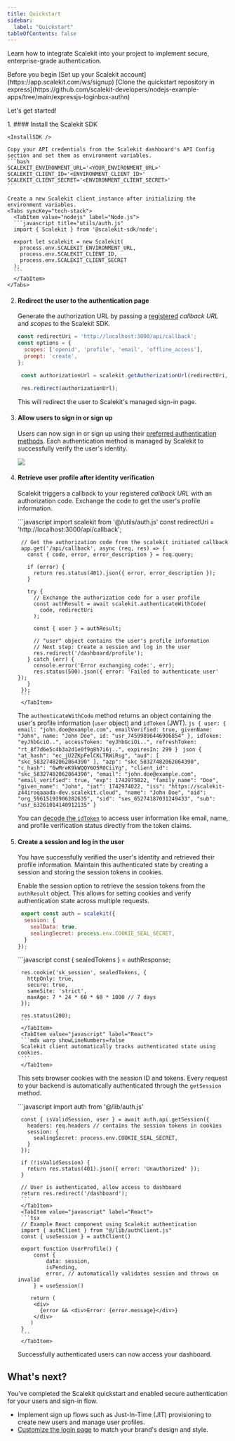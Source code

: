 ```yaml
---
title: Quickstart
sidebar:
  label: "Quickstart"
tableOfContents: false
---
```



Learn how to integrate Scalekit into your project to implement secure, enterprise-grade authentication.

<div>
   Before you begin
  <CheckItem iconName="forward-slash">
     [Set up your Scalekit account](https://app.scalekit.com/ws/signup)
  </CheckItem>
  <CheckItem iconName="github">
     [Clone the quickstart repository in express](https://github.com/scalekit-developers/nodejs-example-apps/tree/main/expressjs-loginbox-authn)
  </CheckItem>
</div>

Let's get started!

<Steps>
 1. #### Install the Scalekit SDK

    <InstallSDK />

    Copy your API credentials from the Scalekit dashboard's API Config section and set them as environment variables.
    ```bash
    SCALEKIT_ENVIRONMENT_URL='<YOUR_ENVIRONMENT_URL>'
    SCALEKIT_CLIENT_ID='<ENVIRONMENT_CLIENT_ID>'
    SCALEKIT_CLIENT_SECRET='<ENVIRONMENT_CLIENT_SECRET>'
    ```

    Create a new Scalekit client instance after initializing the environment variables.
    <Tabs syncKey="tech-stack">
      <TabItem value="nodejs" label="Node.js">
      ```javascript title="utils/auth.js"
      import { Scalekit } from '@scalekit-sdk/node';

      export let scalekit = new Scalekit(
        process.env.SCALEKIT_ENVIRONMENT_URL,
        process.env.SCALEKIT_CLIENT_ID,
        process.env.SCALEKIT_CLIENT_SECRET
      );
      ```
      </TabItem>
    </Tabs>
  2. #### Redirect the user to the authentication page
       Generate the authorization URL by passing a [registered](/reference/fsa/redirects) _callback URL_ and _scopes_ to the Scalekit SDK.
        <Tabs>
        <TabItem value="node" label="Node.js">
        ```javascript title="Express.js" wrap "authorizationUrl" ins={3,4} {"Redirect user to Scalekit's authentication page":8}
        const redirectUri = 'http://localhost:3000/api/callback';
        const options = {
          scopes: ['openid', 'profile', 'email', 'offline_access'],
          prompt: 'create',
        };

         const authorizationUrl = scalekit.getAuthorizationUrl(redirectUri, options);

         res.redirect(authorizationUrl);
        ```
        </TabItem>
      </Tabs>

     This will redirect the user to Scalekit's managed sign-in page.

3. #### Allow users to sign in or sign up
      Users can now sign in or sign up using their [preferred authentication methods](/guides/fsa/auth-methods). Each authentication method is managed by Scalekit to successfully verify the user's identity.

      ![](@/assets/docs/fsa/quickstart/1.png)

4. #### Retrieve user profile after identity verification
      Scalekit triggers a callback to your registered _callback URL_ with an authorization code. Exchange the code to get the user's profile information.

      <Tabs syncKey="tech-stack">
        <TabItem value="node" label="Node.js">
        ```javascript
        import scalekit from '@/utils/auth.js'
        const redirectUri = 'http://localhost:3000/api/callback';

        // Get the authorization code from the scalekit initiated callback
        app.get('/api/callback', async (req, res) => {
          const { code, error, error_description } = req.query;

          if (error) {
            return res.status(401).json({ error, error_description });
          }

          try {
            // Exchange the authorization code for a user profile
            const authResult = await scalekit.authenticateWithCode(
              code, redirectUri
            );

            const { user } = authResult;

            // "user" object contains the user's profile information
            // Next step: Create a session and log in the user
            res.redirect('/dashboard/profile');
          } catch (err) {
            console.error('Error exchanging code:', err);
            res.status(500).json({ error: 'Failed to authenticate user' });
          }
        });
        ```
        </TabItem>
      </Tabs>

      The `authenticateWithCode` method returns an object containing the user's profile information (`user` object) and `idToken` (JWT).
      <Tabs>
        <TabItem value="authResult" label="authResult">
        ```js
        {
          user: {
            email: "john.doe@example.com",
            emailVerified: true,
            givenName: "John",
            name: "John Doe",
            id: "usr_74599896446906854"
          },
          idToken: "eyJhbGciO..",
          accessToken: "eyJhbGciOi..",
          refreshToken: "rt_8f7d6e5c4b3a2d1e0f9g8h7i6j..",
          expiresIn: 299
        }
        ```
        </TabItem>
        <TabItem value="idToken" label="ID token (decoded)">
        ```json
        {
          "at_hash": "ec_jU2ZKpFelCKLTRWiRsg",
          "aud": [
            "skc_58327482062864390"
          ],
          "azp": "skc_58327482062864390",
          "c_hash": "6wMreK9kWQQY6O5R0CiiYg",
          "client_id": "skc_58327482062864390",
          "email": "john.doe@example.com",
          "email_verified": true,
          "exp": 1742975822,
          "family_name": "Doe",
          "given_name": "John",
          "iat": 1742974022,
          "iss": "https://scalekit-z44iroqaaada-dev.scalekit.cloud",
          "name": "John Doe",
          "oid": "org_59615193906282635",
          "sid": "ses_65274187031249433",
          "sub": "usr_63261014140912135"
        }
        ```
        </TabItem>
      </Tabs>

      You can [decode the `idToken`](https://authplay.io/pg/token-explorer) to access user information like email, name, and profile verification status directly from the token claims.

4. #### Create a session and log in the user
      You have successfully verified the user's identity and retrieved their profile information. Maintain this authenticated state by creating a session and storing the session tokens in cookies.

      Enable the session option to retrieve the session tokens from the `authResult` object. This allows for setting cookies and verify authentication state across multiple requests.

      ```javascript title="lib/auth.js" {3-4}
       export const auth = scalekit({
        session: {
          sealData: true,
          sealingSecret: process.env.COOKIE_SEAL_SECRET,
        }
      });
      ```

      <Tabs syncKey="tech-stack">
        <TabItem value="node" label="Node.js">
        ```javascript
        const { sealedTokens } = authResponse;

        res.cookie('sk_session', sealedTokens, {
          httpOnly: true,
          secure: true,
          sameSite: 'strict',
          maxAge: 7 * 24 * 60 * 60 * 1000 // 7 days
        });

        res.status(200);
        ```
        </TabItem>
        <TabItem value="javascript" label="React">
        ```mdx warp showLineNumbers=false
        Scalekit client automatically tracks authenticated state using cookies.
        ```
        </TabItem>


      </Tabs>

      This sets browser cookies with the session ID and tokens. Every request to your backend is automatically authenticated through the `getSession` method.

      <Tabs syncKey="tech-stack">
        <TabItem value="node" label="Node.js">
        ```javascript
        import auth from '@/lib/auth.js'

        const { isValidSession, user } = await auth.api.getSession({
          headers: req.headers // contains the session tokens in cookies
          session: {
            sealingSecret: process.env.COOKIE_SEAL_SECRET,
          }
        });

        if (!isValidSession) {
          return res.status(401).json({ error: 'Unauthorized' });
        }

        // User is authenticated, allow access to dashboard
        return res.redirect('/dashboard');
        ```
        </TabItem>
        <TabItem value="javascript" label="React">
        ```tsx
        // Example React component using Scalekit authentication
        import { authClient } from "@/lib/authClient.js"
        const { useSession } = authClient()

        export function UserProfile() {
            const {
                data: session,
                isPending,
                error, // automatically validates session and throws on invalid
            } = useSession()

           return (
            <div>
              {error && <div>Error: {error.message}</div>}
            </div>
           )
        }
        ```
        </TabItem>
      </Tabs>

      Successfully authenticated users can now access your dashboard.

</Steps>

## What's next?

You've completed the Scalekit quickstart and enabled secure authentication for your users and sign-in flow.
- Implement sign up flows such as Just-In-Time (JIT) provisioning to create new users and manage user profiles.
- [Customize the login page](https://www.example.org) to match your brand's design and style.